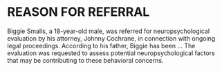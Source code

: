 # REASON FOR REFERRAL

<!-- Information to Include in Reason for Referral Section
• List name and position of referral source
• Reason the individual is to be evaluated—What questions are to be addressed?
• Concerns of parent, caregiver, teacher, or examinee (if applicable)
• Previous diagnoses, disabilities, or medical concerns -->

Biggie Smalls, a 18-year-old male, was referred for neuropsychological evaluation by his attorney, Johnny Cochrane, in connection with ongoing legal proceedings. According to his father, Biggie has been ... The evaluation was requested to assess potential neuropsychological factors that may be contributing to these behavioral concerns.
